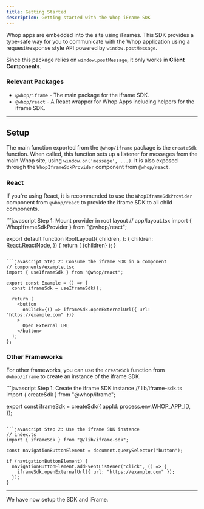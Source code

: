 ```yaml
---
title: Getting Started
description: Getting started with the Whop iFrame SDK
---
```


Whop apps are embedded into the site using iFrames. This SDK provides a type-safe way for you to communicate with the Whop application using a request/response style API powered by `window.postMessage`.

Since this package relies on `window.postMessage`, it only works in **Client Components**.

### Relevant Packages

- `@whop/iframe` - The main package for the iframe SDK.
- `@whop/react` - A React wrapper for Whop Apps including helpers for the iframe SDK.

---

## Setup

The main function exported from the `@whop/iframe` package is the `createSdk` function. When called, this function sets up a listener for messages from the main Whop site, using `window.on('message', ...)`. It is also exposed through the `WhopIframeSdkProvider` component from `@whop/react`.

### React

If you're using React, it is recommended to use the `WhopIframeSdkProvider` component from `@whop/react` to provide the iframe SDK to all child components.

<CodeGroup>
```javascript Step 1: Mount provider in root layout
// app/layout.tsx
import { WhopIframeSdkProvider } from "@whop/react";

export default function RootLayout({
  children,
}: {
  children: React.ReactNode,
}) {
  return (
    <html lang="en">
      <body>
        <WhopIframeSdkProvider>{children}</WhopIframeSdkProvider>
      </body>
    </html>
  );
}
```

```javascript Step 2: Consume the iframe SDK in a component
// components/example.tsx
import { useIframeSdk } from "@whop/react";

export const Example = () => {
  const iframeSdk = useIframeSdk();

  return (
    <button
      onClick={() => iframeSdk.openExternalUrl({ url: "https://example.com" })}
    >
      Open External URL
    </button>
  );
};
```

</CodeGroup>

### Other Frameworks

For other frameworks, you can use the `createSdk` function from `@whop/iframe` to create an instance of the iframe SDK.

<CodeGroup>
```javascript Step 1: Create the iframe SDK instance
// lib/iframe-sdk.ts
import { createSdk } from "@whop/iframe";

export const iframeSdk = createSdk({
  appId: process.env.WHOP_APP_ID,
});
```

```javascript Step 2: Use the iframe SDK instance
// index.ts
import { iframeSdk } from "@/lib/iframe-sdk";

const navigationButtonElement = document.querySelector("button");

if (navigationButtonElement) {
  navigationButtonElement.addEventListener("click", () => {
    iframeSdk.openExternalUrl({ url: "https://example.com" });
  });
}
```

</CodeGroup>

---

<Check>We have now setup the SDK and iFrame.</Check>
